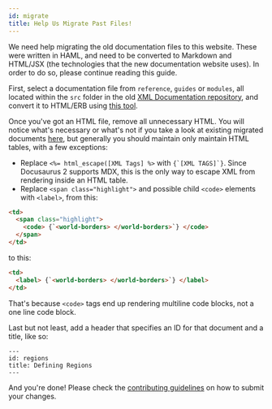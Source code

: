 ```yaml
---
id: migrate
title: Help Us Migrate Past Files!
---
```


We need help migrating the old documentation files to this website. These were written in HAML, and need to be converted to Markdown and HTML/JSX (the technologies that the new documentation website uses). In order to do so, please continue reading this guide.

First, select a documentation file from `reference`, `guides` or `modules`, all located within the `src` folder in the old [XML Documentation repository](https://github.com/OvercastNetwork/docs.oc.tc), and convert it to HTML/ERB using [this tool](https://haml2erb.org).

Once you've got an HTML file, remove all unnecessary HTML. You will notice what's necessary or what's not if you take a look at existing migrated documents [here](https://github.com/Electroid/PGM/blob/docs/docs), but generally you should maintain only maintain HTML tables, with a few exceptions:

- Replace `<%= html_escape([XML Tags] %>` with `` {`[XML TAGS]`} ``. Since Docusaurus 2 supports MDX, this is the only way to escape XML from rendering inside an HTML table.
- Replace `<span class="highlight">` and possible child `<code>` elements with `<label>`, from this:

```html
<td>
  <span class="highlight">
    <code> {`<world-borders> </world-borders>`} </code>
  </span>
</td>
```

to this:

```html
<td>
  <label> {`<world-borders> </world-borders>`} </label>
</td>
```

That's because `<code>` tags end up rendering multiline code blocks, not a one line code block.

Last but not least, add a header that specifies an ID for that document and a title, like so:

```
---
id: regions
title: Defining Regions
---
```

And you're done! Please check the [contributing guidelines](https://github.com/Electroid/PGM/blob/docs/README.md#how-to-contribute) on how to submit your changes.
